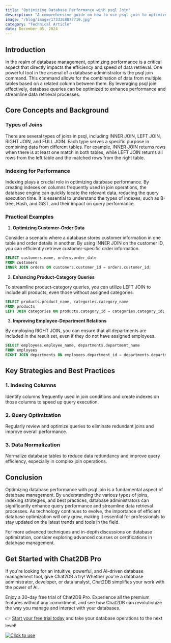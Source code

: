 ```yaml
---
title: "Optimizing Database Performance with psql Join"
description: "A comprehensive guide on how to use psql join to optimize database performance, including key strategies, practical examples, and best practices."
image: "/blog/image/1733368877719.jpg"
category: "Technical Article"
date: December 05, 2024
---
```


## Introduction

In the realm of database management, optimizing performance is a critical aspect that directly impacts the efficiency and speed of data retrieval. One powerful tool in the arsenal of a database administrator is the psql join command. This command allows for the combination of data from multiple tables based on a related column between them. By leveraging psql join effectively, database queries can be optimized to enhance performance and streamline data retrieval processes.

## Core Concepts and Background

### Types of Joins

There are several types of joins in psql, including INNER JOIN, LEFT JOIN, RIGHT JOIN, and FULL JOIN. Each type serves a specific purpose in combining data from different tables. For example, INNER JOIN returns rows when there is at least one match in both tables, while LEFT JOIN returns all rows from the left table and the matched rows from the right table.

### Indexing for Performance

Indexing plays a crucial role in optimizing database performance. By creating indexes on columns frequently used in join operations, the database engine can quickly locate the relevant data, reducing the query execution time. It is essential to understand the types of indexes, such as B-tree, Hash, and GiST, and their impact on query performance.

### Practical Examples

1. **Optimizing Customer-Order Data**

Consider a scenario where a database stores customer information in one table and order details in another. By using INNER JOIN on the customer ID, you can efficiently retrieve customer-specific order information.

```sql
SELECT customers.name, orders.order_date
FROM customers
INNER JOIN orders ON customers.customer_id = orders.customer_id;
```

2. **Enhancing Product-Category Queries**

To streamline product-category queries, you can utilize LEFT JOIN to include all products, even those without assigned categories.

```sql
SELECT products.product_name, categories.category_name
FROM products
LEFT JOIN categories ON products.category_id = categories.category_id;
```

3. **Improving Employee-Department Relations**

By employing RIGHT JOIN, you can ensure that all departments are included in the result set, even if they do not have assigned employees.

```sql
SELECT employees.employee_name, departments.department_name
FROM employees
RIGHT JOIN departments ON employees.department_id = departments.department_id;
```

## Key Strategies and Best Practices

### 1. Indexing Columns

Identify columns frequently used in join conditions and create indexes on those columns to speed up query execution.

### 2. Query Optimization

Regularly review and optimize queries to eliminate redundant joins and improve overall performance.

### 3. Data Normalization

Normalize database tables to reduce data redundancy and improve query efficiency, especially in complex join operations.

## Conclusion

Optimizing database performance with psql join is a fundamental aspect of database management. By understanding the various types of joins, indexing strategies, and best practices, database administrators can significantly enhance query performance and streamline data retrieval processes. As technology continues to evolve, the importance of efficient database optimization will only grow, making it essential for professionals to stay updated on the latest trends and tools in the field.

For more advanced techniques and in-depth discussions on database optimization, consider exploring advanced courses or certifications in database management.

## Get Started with Chat2DB Pro

If you're looking for an intuitive, powerful, and AI-driven database management tool, give Chat2DB a try! Whether you're a database administrator, developer, or data analyst, Chat2DB simplifies your work with the power of AI.

Enjoy a 30-day free trial of Chat2DB Pro. Experience all the premium features without any commitment, and see how Chat2DB can revolutionize the way you manage and interact with your databases.

👉 [Start your free trial today](https://chat2db.ai/pricing) and take your database operations to the next level!


[![Click to use](/image/blog/bg/chat2db.jpg)](https://app.chat2db-ai.com/)
